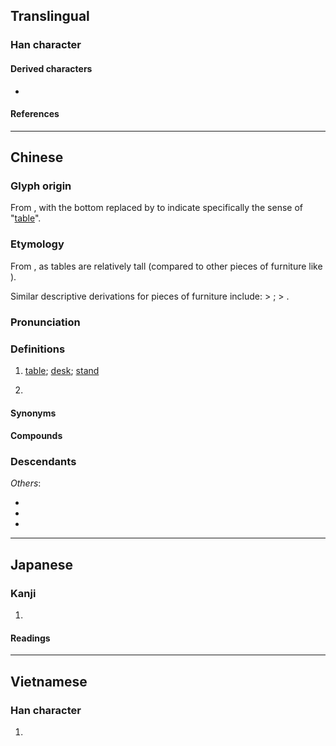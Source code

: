 {{also|棹}}
{{character info}}
==Translingual==

===Han character===
{{Han char|rn=75|rad=木|as=06|sn=10|four=21904|canj=YAD|ids=⿱⺊杲}}

====Derived characters====
* {{l|mul|[[槕]], [[𮄡]]}}

====References====
{{Han ref|kx=0525.130|dkj=14766|dj=0914.080|hdz=21198.010|uh=684C}}

----

==Chinese==
{{zh-forms|alt=棹,槕}}

===Glyph origin===
{{Han etym}}
From {{zh-l|*卓}}, with the bottom {{zh-l|*十}} replaced by {{zh-l|*木|wood}} to indicate specifically the sense of "[[table]]".

===Etymology===
From {{och-l|卓|high}}, as tables are relatively tall (compared to other pieces of furniture like {{zh-l|*几}}).

Similar descriptive derivations for pieces of furniture include: {{zh-l|*登|to climb}} > {{zh-l|*凳|stool}}; {{zh-l|*倚|to lean}} > {{zh-l|*椅|chair}}.

===Pronunciation===
{{zh-pron
|m=zhuō,er=y
|m-s=
|c=coek3,zoek3
|c-t=
|g=
|h=pfs=chok;gd=zog5
|j=
|mb=dŏ̤
|md=dó̤h
|mn=toh/tok
|mn_note=toh - vernacular; tok - literary
|mn-t=doh4
|w=4tsoq
|x=zo6
|mc=y
|oc=y
|cat=n
}}

===Definitions===
{{zh-hanzi}}

# [[table]]; [[desk]]; [[stand]]
#: {{zh-x|杯子 在 桌 上。|The cup is on the '''table'''.}}
# {{zh-classifier|[[tableful]]s of [[dish]]es or [[person|people]]|t=[[table]]}}
#: {{zh-x|一 桌 菜|a '''table''' of dishes}}

====Synonyms====
{{zh-dial|桌子}}

====Compounds====
{{zh-der|八仙桌|供桌|課桌|書桌|圓桌|圓桌會議|桌布|桌燈|桌面|桌面系統|桌上型|桌上型電腦|桌子|上桌|壓桌|六仙桌|平頭桌席|圍桌|圓桌武士|四仙桌|桌曆|憑桌|搭桌|炕琴桌兒|桌席|拍桌驚嘆|果桌|炕桌兒|拍桌|桌罩|祭桌|桌面兒上|桌球|方桌|桌椅板凳|案桌|桌墊|靈桌|茶桌|講桌|面桌|飯桌|製圖桌|餐桌|辦公桌|辦桌}}

===Descendants===
{{CJKV||たく|탁|j=卓}}
''Others'':
* {{desc|bor=1|km|តុ}}
* {{desc|bor=1|lo|ໂຕະ}}
* {{desc|bor=1|th|โต๊ะ}}

----

==Japanese==

===Kanji===
{{ja-kanji|rs=木06}}

# {{rfdef|ja|sort=木06}}

====Readings====
{{ja-readings|on=[[たく]] (taku)|kun=}}

----

==Vietnamese==

===Han character===
{{vi-hantu|[[trác]]|rs=木06}}

# {{rfdef|vi|sort=木06}}